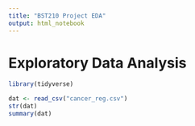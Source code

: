```yaml
---
title: "BST210 Project EDA"
output: html_notebook
---
```


# Exploratory Data Analysis

```r
library(tidyverse)
```

```r
dat <- read_csv("cancer_reg.csv")
str(dat)
summary(dat)
```




